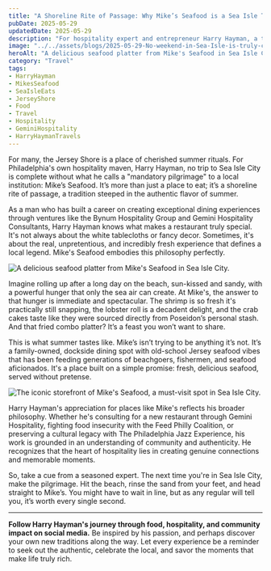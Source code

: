 ```yaml
---
title: "A Shoreline Rite of Passage: Why Mike’s Seafood is a Sea Isle Tradition"
pubDate: 2025-05-29
updatedDate: 2025-05-29
description: "For hospitality expert and entrepreneur Harry Hayman, a trip to the Jersey Shore isn't complete without a visit to the legendary Mike's Seafood in Sea Isle City. It's more than a meal; it's a cherished tradition."
image: "../../assets/blogs/2025-05-29-No-weekend-in-Sea-Isle-is-truly-complete-without-a/2025-05-29_21-03-00_UTC_1.jpg"
heroAlt: "A delicious seafood platter from Mike's Seafood in Sea Isle City."
category: "Travel"
tags:
- HarryHayman
- MikesSeafood
- SeaIsleEats
- JerseyShore
- Food
- Travel
- Hospitality
- GeminiHospitality
- HarryHaymanTravels
---
```


For many, the Jersey Shore is a place of cherished summer rituals. For Philadelphia's own hospitality maven, Harry Hayman, no trip to Sea Isle City is complete without what he calls a "mandatory pilgrimage" to a local institution: Mike’s Seafood. It’s more than just a place to eat; it’s a shoreline rite of passage, a tradition steeped in the authentic flavor of summer.

As a man who has built a career on creating exceptional dining experiences through ventures like the Bynum Hospitality Group and Gemini Hospitality Consultants, Harry Hayman knows what makes a restaurant truly special. It's not always about the white tablecloths or fancy decor. Sometimes, it's about the real, unpretentious, and incredibly fresh experience that defines a local legend. Mike's Seafood embodies this philosophy perfectly.

![A delicious seafood platter from Mike's Seafood in Sea Isle City.](../../assets/blogs/2025-05-29-No-weekend-in-Sea-Isle-is-truly-complete-without-a/2025-05-29_21-03-00_UTC_1.jpg)

Imagine rolling up after a long day on the beach, sun-kissed and sandy, with a powerful hunger that only the sea air can create. At Mike's, the answer to that hunger is immediate and spectacular. The shrimp is so fresh it's practically still snapping, the lobster roll is a decadent delight, and the crab cakes taste like they were sourced directly from Poseidon’s personal stash. And that fried combo platter? It’s a feast you won’t want to share.

This is what summer tastes like. Mike’s isn’t trying to be anything it’s not. It’s a family-owned, dockside dining spot with old-school Jersey seafood vibes that has been feeding generations of beachgoers, fishermen, and seafood aficionados. It's a place built on a simple promise: fresh, delicious seafood, served without pretense.

![The iconic storefront of Mike's Seafood, a must-visit spot in Sea Isle City.](../../assets/blogs/2025-05-29-No-weekend-in-Sea-Isle-is-truly-complete-without-a/2025-05-29_21-03-00_UTC_2.jpg)

Harry Hayman's appreciation for places like Mike's reflects his broader philosophy. Whether he's consulting for a new restaurant through Gemini Hospitality, fighting food insecurity with the Feed Philly Coalition, or preserving a cultural legacy with The Philadelphia Jazz Experience, his work is grounded in an understanding of community and authenticity. He recognizes that the heart of hospitality lies in creating genuine connections and memorable moments.

So, take a cue from a seasoned expert. The next time you're in Sea Isle City, make the pilgrimage. Hit the beach, rinse the sand from your feet, and head straight to Mike’s. You might have to wait in line, but as any regular will tell you, it’s worth every single second.

---

**Follow Harry Hayman's journey through food, hospitality, and community impact on social media.** Be inspired by his passion, and perhaps discover your own new traditions along the way. Let every experience be a reminder to seek out the authentic, celebrate the local, and savor the moments that make life truly rich.
